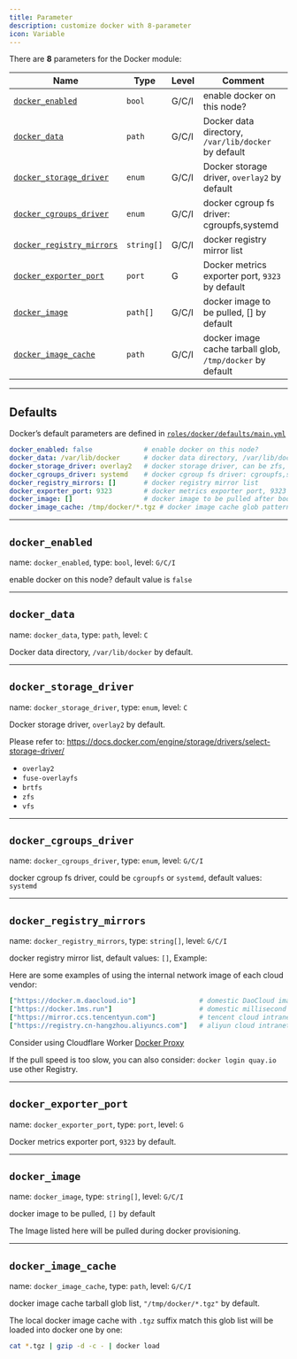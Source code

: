 ```yaml
---
title: Parameter
description: customize docker with 8-parameter
icon: Variable
---
```


There are **8** parameters for the Docker module:

| Name                                                                    | Type       | Level | Comment                                                   |
|-------------------------------------------------------------------------|------------|-------|-----------------------------------------------------------|
| [`docker_enabled`](/docker/param#docker_enabled)                   | `bool`     | G/C/I | enable docker on this node?                               |
| [`docker_data`](/docker/param#docker_data)                         | `path`     | G/C/I | Docker data directory, `/var/lib/docker` by default       |
| [`docker_storage_driver`](/docker/param#docker_storage_driver)     | `enum`     | G/C/I | Docker storage driver, `overlay2` by default              |
| [`docker_cgroups_driver`](/docker/param#docker_cgroups_driver)     | `enum`     | G/C/I | docker cgroup fs driver: cgroupfs,systemd                 |
| [`docker_registry_mirrors`](/docker/param#docker_registry_mirrors) | `string[]` | G/C/I | docker registry mirror list                               |
| [`docker_exporter_port`](/docker/param#docker_exporter_port)       | `port`     | G     | Docker metrics exporter port, `9323` by default           |
| [`docker_image`](/docker/param#docker_image)                       | `path[]`   | G/C/I | docker image to be pulled, [] by default                  |
| [`docker_image_cache`](/docker/param#docker_image_cache)           | `path`     | G/C/I | docker image cache tarball glob, `/tmp/docker` by default |

------

## Defaults

Docker’s default parameters are defined in [`roles/docker/defaults/main.yml`](https://github.com/pgsty/pigsty/blob/main/roles/docker/defaults/main.yml)

```yaml
docker_enabled: false             # enable docker on this node?
docker_data: /var/lib/docker      # docker data directory, /var/lib/docker by default
docker_storage_driver: overlay2   # docker storage driver, can be zfs, btrfs
docker_cgroups_driver: systemd    # docker cgroup fs driver: cgroupfs,systemd
docker_registry_mirrors: []       # docker registry mirror list
docker_exporter_port: 9323        # docker metrics exporter port, 9323 by default
docker_image: []                  # docker image to be pulled after bootstrap
docker_image_cache: /tmp/docker/*.tgz # docker image cache glob pattern
```

------

## `docker_enabled`

name: `docker_enabled`, type: `bool`, level: `G/C/I`

enable docker on this node? default value is `false`

------

## `docker_data`

name: `docker_data`, type: `path`, level: `C`

Docker data directory, `/var/lib/docker` by default.

------

## `docker_storage_driver`

name: `docker_storage_driver`, type: `enum`, level: `C`

Docker storage driver, `overlay2` by default.

Please refer to: https://docs.docker.com/engine/storage/drivers/select-storage-driver/

- `overlay2`
- `fuse-overlayfs`
- `brtfs`
- `zfs`
- `vfs`



------

## `docker_cgroups_driver`

name: `docker_cgroups_driver`, type: `enum`, level: `G/C/I`

docker cgroup fs driver, could be `cgroupfs` or `systemd`, default values: `systemd`




------

## `docker_registry_mirrors`

name: `docker_registry_mirrors`, type: `string[]`, level: `G/C/I`

docker registry mirror list, default values: `[]`, Example:

Here are some examples of using the internal network image of each cloud vendor:

```yaml
["https://docker.m.daocloud.io"]                # domestic DaoCloud image site
["https://docker.1ms.run"]                      # domestic millisecond image site
["https://mirror.ccs.tencentyun.com"]           # tencent cloud intranet image site
["https://registry.cn-hangzhou.aliyuncs.com"]   # aliyun cloud intranet image site, login required
```

Consider using Cloudflare Worker [Docker Proxy](https://github.com/cmliu/CF-Workers-docker.io)

If the pull speed is too slow, you can also consider: `docker login quay.io` use other Registry.




------

## `docker_exporter_port`

name: `docker_exporter_port`, type: `port`, level: `G`

Docker metrics exporter port, `9323` by default.



------

## `docker_image`

name: `docker_image`, type: `string[]`, level: `G/C/I`

docker image to be pulled, `[]` by default

The Image listed here will be pulled during docker provisioning.



------

## `docker_image_cache`

name: `docker_image_cache`, type: `path`, level: `G/C/I`

docker image cache tarball glob list, `"/tmp/docker/*.tgz"` by default.

The local docker image cache with `.tgz` suffix match this glob list will be loaded into docker one by one:

```bash
cat *.tgz | gzip -d -c - | docker load
```
